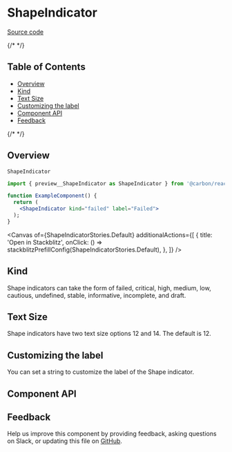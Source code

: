
<Meta isTemplate />

# ShapeIndicator

[Source code](https://github.com/carbon-design-system/carbon/tree/main/packages/react/src/components/ShapeIndicator)
&nbsp;

{/* <!-- START doctoc generated TOC please keep comment here to allow auto update --> <!-- DON'T EDIT THIS SECTION, INSTEAD RE-RUN doctoc TO UPDATE --> */}

## Table of Contents

- [Overview](#overview)
- [Kind](#kind)
- [Text Size](#text-size)
- [Customizing the label](#customizing-the-label)
- [Component API](#component-api)
- [Feedback](#feedback)

{/* <!-- END doctoc generated TOC please keep comment here to allow auto update --> */}

## Overview

`ShapeIndicator`

```jsx
import { preview__ShapeIndicator as ShapeIndicator } from '@carbon/react';

function ExampleComponent() {
  return (
    <ShapeIndicator kind="failed" label="Failed">
  );
}
```

<Canvas
  of={ShapeIndicatorStories.Default}
  additionalActions={[
    {
      title: 'Open in Stackblitz',
      onClick: () => stackblitzPrefillConfig(ShapeIndicatorStories.Default),
    },
  ]}
/>

## Kind

Shape indicators can take the form of failed, critical, high, medium, low,
cautious, undefined, stable, informative, incomplete, and draft.

## Text Size

Shape indicators have two text size options 12 and 14. The default is 12.

## Customizing the label

You can set a string to customize the label of the Shape indicator.

## Component API

<ArgTypes />

## Feedback

Help us improve this component by providing feedback, asking questions on Slack,
or updating this file on
[GitHub](https://github.com/carbon-design-system/carbon/edit/main/packages/react/src/components/ShapeIndicator/ShapeIndicator.mdx).
